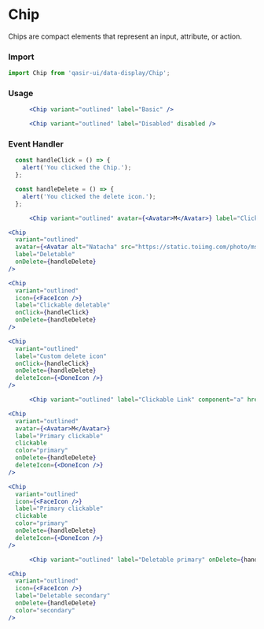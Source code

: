 
# Chip

<Subtitle>
  Chips are compact elements that represent an input, attribute, or action.
</Subtitle>
<Preview withSource="none">
  <Story id="components-data-display-chip-example--outlined" />
</Preview>

### Import
```js
import Chip from 'qasir-ui/data-display/Chip';
```

### Usage

```jsx
      <Chip variant="outlined" label="Basic" />
```
```jsx 
      <Chip variant="outlined" label="Disabled" disabled />
```
### Event Handler
```js
  const handleClick = () => {
    alert('You clicked the Chip.');
  };

  const handleDelete = () => {
    alert('You clicked the delete icon.');
  };

```

```jsx
      <Chip variant="outlined" avatar={<Avatar>M</Avatar>} label="Clickable" onClick={handleClick} />
```
```jsx  
<Chip
  variant="outlined"
  avatar={<Avatar alt="Natacha" src="https://static.toiimg.com/photo/msid-67586673/67586673.jpg?3918697" />}
  label="Deletable"
  onDelete={handleDelete}
/>
```
```jsx
<Chip
  variant="outlined"
  icon={<FaceIcon />}
  label="Clickable deletable"
  onClick={handleClick}
  onDelete={handleDelete}
/>
```
```jsx
<Chip
  variant="outlined"
  label="Custom delete icon"
  onClick={handleClick}
  onDelete={handleDelete}
  deleteIcon={<DoneIcon />}
/>
```
```jsx
      <Chip variant="outlined" label="Clickable Link" component="a" href="#chip" clickable />
```
```jsx 
<Chip
  variant="outlined"
  avatar={<Avatar>M</Avatar>}
  label="Primary clickable"
  clickable
  color="primary"
  onDelete={handleDelete}
  deleteIcon={<DoneIcon />}
/>
```
```jsx
<Chip
  variant="outlined"
  icon={<FaceIcon />}
  label="Primary clickable"
  clickable
  color="primary"
  onDelete={handleDelete}
  deleteIcon={<DoneIcon />}
/>
```
```jsx
      <Chip variant="outlined" label="Deletable primary" onDelete={handleDelete} color="primary" />
```

```jsx  
<Chip
  variant="outlined"
  icon={<FaceIcon />}
  label="Deletable secondary"
  onDelete={handleDelete}
  color="secondary"
/>
```